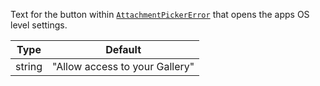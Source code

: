 Text for the button within [`AttachmentPickerError`](/reactnative/core-components/overlay-provider#attachmentpickererror) that opens the apps OS level settings.

| Type | Default |
| - | - |
| string | "Allow access to your Gallery" |